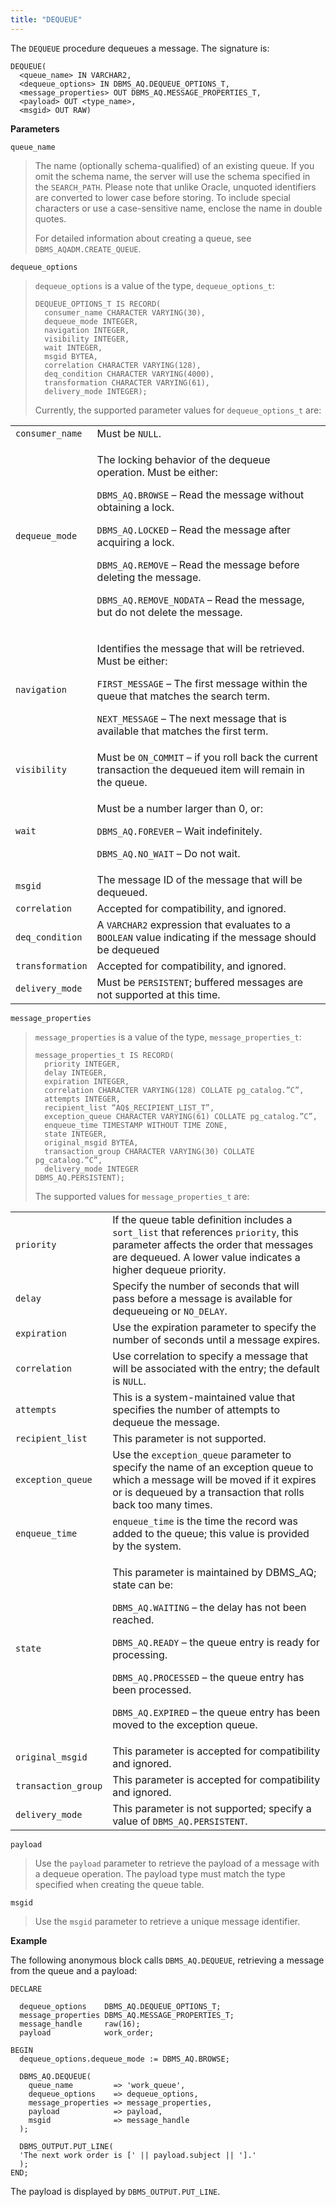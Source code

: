 ```yaml
---
title: "DEQUEUE"
---
```


The `DEQUEUE` procedure dequeues a message. The signature is:

``` text
DEQUEUE(
  <queue_name> IN VARCHAR2,
  <dequeue_options> IN DBMS_AQ.DEQUEUE_OPTIONS_T,
  <message_properties> OUT DBMS_AQ.MESSAGE_PROPERTIES_T,
  <payload> OUT <type_name>,
  <msgid> OUT RAW)
```

**Parameters**

`queue_name`

> The name (optionally schema-qualified) of an existing queue. If you omit the schema name, the server will use the schema specified in the `SEARCH_PATH`. Please note that unlike Oracle, unquoted identifiers are converted to lower case before storing. To include special characters or use a case-sensitive name, enclose the name in double quotes.
>
> For detailed information about creating a queue, see `DBMS_AQADM.CREATE_QUEUE`.

`dequeue_options`

> `dequeue_options` is a value of the type, `dequeue_options_t`:
>
> ``` text
> DEQUEUE_OPTIONS_T IS RECORD(
>   consumer_name CHARACTER VARYING(30),
>   dequeue_mode INTEGER,
>   navigation INTEGER,
>   visibility INTEGER,
>   wait INTEGER,
>   msgid BYTEA,
>   correlation CHARACTER VARYING(128),
>   deq_condition CHARACTER VARYING(4000),
>   transformation CHARACTER VARYING(61),
>   delivery_mode INTEGER);
> ```
>
> Currently, the supported parameter values for `dequeue_options_t` are:

<table><colgroup><col style="width: 14%" /><col style="width: 85%" /></colgroup><tbody><tr class="odd"><td><code>consumer_name</code></td><td>Must be <code>NULL</code>.</td></tr><tr class="even"><td><code>dequeue_mode</code></td><td><p>The locking behavior of the dequeue operation. Must be either:</p><p><code>DBMS_AQ.BROWSE</code> – Read the message without obtaining a lock.</p><p><code>DBMS_AQ.LOCKED</code> – Read the message after acquiring a lock.</p><p><code>DBMS_AQ.REMOVE</code> – Read the message before deleting the message.</p><p><code>DBMS_AQ.REMOVE_NODATA</code> – Read the message, but do not delete the message.</p></td></tr><tr class="odd"><td><code>navigation</code></td><td><p>Identifies the message that will be retrieved. Must be either:</p><p><code>FIRST_MESSAGE</code> – The first message within the queue that matches the search term.</p><p><code>NEXT_MESSAGE</code> – The next message that is available that matches the first term.</p></td></tr><tr class="even"><td><code>visibility</code></td><td>Must be <code>ON_COMMIT</code> – if you roll back the current transaction the dequeued item will remain in the queue.</td></tr><tr class="odd"><td><code>wait</code></td><td><p>Must be a number larger than 0, or:</p><p><code>DBMS_AQ.FOREVER</code> – Wait indefinitely.</p><p><code>DBMS_AQ.NO_WAIT</code> – Do not wait.</p></td></tr><tr class="even"><td><code>msgid</code></td><td>The message ID of the message that will be dequeued.</td></tr><tr class="odd"><td><code>correlation</code></td><td>Accepted for compatibility, and ignored.</td></tr><tr class="even"><td><code>deq_condition</code></td><td>A <code>VARCHAR2</code> expression that evaluates to a <code>BOOLEAN</code> value indicating if the message should be dequeued</td></tr><tr class="odd"><td><code>transformation</code></td><td>Accepted for compatibility, and ignored.</td></tr><tr class="even"><td><code>delivery_mode</code></td><td>Must be <code>PERSISTENT</code>; buffered messages are not supported at this time.</td></tr></tbody></table>

`message_properties`

> `message_properties` is a value of the type, `message_properties_t`:
>
> ``` text
> message_properties_t IS RECORD(
>   priority INTEGER,
>   delay INTEGER,
>   expiration INTEGER,
>   correlation CHARACTER VARYING(128) COLLATE pg_catalog.”C”,
>   attempts INTEGER,
>   recipient_list “AQ$_RECIPIENT_LIST_T”,
>   exception_queue CHARACTER VARYING(61) COLLATE pg_catalog.”C”,
>   enqueue_time TIMESTAMP WITHOUT TIME ZONE,
>   state INTEGER,
>   original_msgid BYTEA,
>   transaction_group CHARACTER VARYING(30) COLLATE pg_catalog.”C”,
>   delivery_mode INTEGER
> DBMS_AQ.PERSISTENT);
> ```
>
> The supported values for `message_properties_t` are:

<table><colgroup><col style="width: 10%" /><col style="width: 89%" /></colgroup><tbody><tr class="odd"><td><code>priority</code></td><td>If the queue table definition includes a <code>sort_list</code> that references <code>priority</code>, this parameter affects the order that messages are dequeued. A lower value indicates a higher dequeue priority.</td></tr><tr class="even"><td><code>delay</code></td><td>Specify the number of seconds that will pass before a message is available for dequeueing or <code>NO_DELAY</code>.</td></tr><tr class="odd"><td><code>expiration</code></td><td>Use the expiration parameter to specify the number of seconds until a message expires.</td></tr><tr class="even"><td><code>correlation</code></td><td>Use correlation to specify a message that will be associated with the entry; the default is <code>NULL</code>.</td></tr><tr class="odd"><td><code>attempts</code></td><td>This is a system-maintained value that specifies the number of attempts to dequeue the message.</td></tr><tr class="even"><td><code>recipient_list</code></td><td>This parameter is not supported.</td></tr><tr class="odd"><td><code>exception_queue</code></td><td>Use the <code>exception_queue</code> parameter to specify the name of an exception queue to which a message will be moved if it expires or is dequeued by a transaction that rolls back too many times.</td></tr><tr class="even"><td><code>enqueue_time</code></td><td><code>enqueue_time</code> is the time the record was added to the queue; this value is provided by the system.</td></tr><tr class="odd"><td><code>state</code></td><td><p>This parameter is maintained by DBMS_AQ; state can be:</p><p><code>DBMS_AQ.WAITING</code> – the delay has not been reached.</p><p><code>DBMS_AQ.READY</code> – the queue entry is ready for processing.</p><p><code>DBMS_AQ.PROCESSED</code> – the queue entry has been processed.</p><p><code>DBMS_AQ.EXPIRED</code> – the queue entry has been moved to the exception queue.</p></td></tr><tr class="even"><td><code>original_msgid</code></td><td>This parameter is accepted for compatibility and ignored.</td></tr><tr class="odd"><td><code>transaction_group</code></td><td>This parameter is accepted for compatibility and ignored.</td></tr><tr class="even"><td><code>delivery_mode</code></td><td>This parameter is not supported; specify a value of <code>DBMS_AQ.PERSISTENT</code>.</td></tr></tbody></table>
                                                                                                                                                                                                                                                                                                               

`payload`

> Use the `payload` parameter to retrieve the payload of a message with a dequeue operation. The payload type must match the type specified when creating the queue table.

`msgid`

> Use the `msgid` parameter to retrieve a unique message identifier.

**Example**

The following anonymous block calls `DBMS_AQ.DEQUEUE`, retrieving a message from the queue and a payload:

``` text
DECLARE

  dequeue_options    DBMS_AQ.DEQUEUE_OPTIONS_T;
  message_properties DBMS_AQ.MESSAGE_PROPERTIES_T;
  message_handle     raw(16);
  payload            work_order;

BEGIN
  dequeue_options.dequeue_mode := DBMS_AQ.BROWSE;

  DBMS_AQ.DEQUEUE(
    queue_name         => 'work_queue',
    dequeue_options    => dequeue_options,
    message_properties => message_properties,
    payload            => payload,
    msgid              => message_handle
  );

  DBMS_OUTPUT.PUT_LINE(
  'The next work order is [' || payload.subject || '].'
  );
END;
```

The payload is displayed by `DBMS_OUTPUT.PUT_LINE`.
